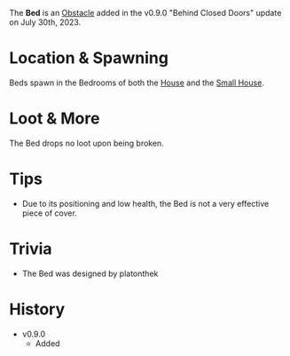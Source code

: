 The **Bed** is an [Obstacle](/obstacles) added in the v0.9.0 "Behind Closed Doors" update on July 30th, 2023.

# Location & Spawning
Beds spawn in the Bedrooms of both the [House](/buildings/house) and the [Small House](/buildings/small_house).

# Loot & More
The Bed drops no loot upon being broken.

# Tips
- Due to its positioning and low health, the Bed is not a very effective piece of cover.

# Trivia
- The Bed was designed by platonthek

# History
- v0.9.0
    - Added